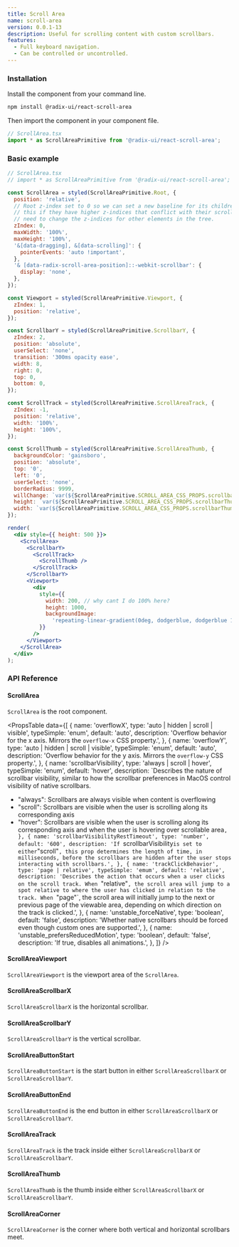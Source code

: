 ```yaml
---
title: Scroll Area
name: scroll-area
version: 0.0.1-13
description: Useful for scrolling content with custom scrollbars.
features:
  - Full keyboard navigation.
  - Can be controlled or uncontrolled.
---
```


### Installation

Install the component from your command line.

```bash
npm install @radix-ui/react-scroll-area
```

Then import the component in your component file.

```jsx
// ScrollArea.tsx
import * as ScrollAreaPrimitive from '@radix-ui/react-scroll-area';
```

### Basic example

```jsx live manual
// ScrollArea.tsx
// import * as ScrollAreaPrimitive from '@radix-ui/react-scroll-area';

const ScrollArea = styled(ScrollAreaPrimitive.Root, {
  position: 'relative',
  // Root z-index set to 0 so we can set a new baseline for its children Apps may need to override
  // this if they have higher z-indices that conflict with their scrollbars, but they should not
  // need to change the z-indices for other elements in the tree.
  zIndex: 0,
  maxWidth: '100%',
  maxHeight: '100%',
  '&[data-dragging], &[data-scrolling]': {
    pointerEvents: 'auto !important',
  },
  '& [data-radix-scroll-area-position]::-webkit-scrollbar': {
    display: 'none',
  },
});

const Viewport = styled(ScrollAreaPrimitive.Viewport, {
  zIndex: 1,
  position: 'relative',
});

const ScrollbarY = styled(ScrollAreaPrimitive.ScrollbarY, {
  zIndex: 2,
  position: 'absolute',
  userSelect: 'none',
  transition: '300ms opacity ease',
  width: 8,
  right: 0,
  top: 0,
  bottom: 0,
});

const ScrollTrack = styled(ScrollAreaPrimitive.ScrollAreaTrack, {
  zIndex: -1,
  position: 'relative',
  width: '100%',
  height: '100%',
});

const ScrollThumb = styled(ScrollAreaPrimitive.ScrollAreaThumb, {
  backgroundColor: 'gainsboro',
  position: 'absolute',
  top: '0',
  left: '0',
  userSelect: 'none',
  borderRadius: 9999,
  willChange: `var(${ScrollAreaPrimitive.SCROLL_AREA_CSS_PROPS.scrollbarThumbWillChange})`,
  height: `var(${ScrollAreaPrimitive.SCROLL_AREA_CSS_PROPS.scrollbarThumbHeight})`,
  width: `var(${ScrollAreaPrimitive.SCROLL_AREA_CSS_PROPS.scrollbarThumbWidth})`,
});

render(
  <div style={{ height: 500 }}>
    <ScrollArea>
      <ScrollbarY>
        <ScrollTrack>
          <ScrollThumb />
        </ScrollTrack>
      </ScrollbarY>
      <Viewport>
        <div
          style={{
            width: 200, // why cant I do 100% here?
            height: 1000,
            backgroundImage:
              'repeating-linear-gradient(0deg, dodgerblue, dodgerblue 10px, transparent 10px, transparent 20px)',
          }}
        />
      </Viewport>
    </ScrollArea>
  </div>
);
```

### API Reference

#### ScrollArea

`ScrollArea` is the root component.

<PropsTable
  data={[
    {
      name: 'overflowX',
      type: 'auto | hidden | scroll | visible',
      typeSimple: 'enum',
      default: 'auto',
      description:
        'Overflow behavior for the x axis. Mirrors the `overflow-x` CSS property.',
    },
    {
      name: 'overflowY',
      type: 'auto | hidden | scroll | visible',
      typeSimple: 'enum',
      default: 'auto',
      description:
        'Overflow behavior for the y axis. Mirrors the `overflow-y` CSS property.',
    },
    {
      name: 'scrollbarVisibility',
      type: 'always | scroll | hover',
      typeSimple: 'enum',
      default: 'hover',
      description: `Describes the nature of scrollbar visibility, similar to how the scrollbar preferences in MacOS
control visibility of native scrollbars.
- "always": Scrollbars are always visible when content is overflowing
- "scroll": Scrollbars are visible when the user is scrolling along its corresponding axis
- "hover": Scrollbars are visible when the user is scrolling along its corresponding axis and
  when the user is hovering over scrollable area`,
    },
    {
      name: 'scrollbarVisibilityRestTimeout',
      type: 'number',
      default: '600',
      description:
        'If `scrollbarVisibility` is set to either `"scroll"`, this prop determines the length of time, in milliseconds, before the scrollbars are hidden after the user stops interacting with scrollbars.',
    },
    {
      name: 'trackClickBehavior',
      type: 'page | relative',
      typeSimple: 'emum',
      default: 'relative',
      description:
        'Describes the action that occurs when a user clicks on the scroll track. When `"relative"`, the scroll area will jump to a spot relative to where the user has clicked in relation to the track. When `"page"`, the scroll area will initially jump to the next or previous page of the viewable area, depending on which direction on the track is clicked.',
    },
    {
      name: 'unstable_forceNative',
      type: 'boolean',
      default: 'false',
      description:
        'Whether native scrollbars should be forced even though custom ones are supported.',
    },
    {
      name: 'unstable_prefersReducedMotion',
      type: 'boolean',
      default: 'false',
      description: 'If true, disables all animations.',
    },
  ]}
/>

#### ScrollAreaViewport

`ScrollAreaViewport` is the viewport area of the `ScrollArea`.

#### ScrollAreaScrollbarX

`ScrollAreaScrollbarX` is the horizontal scrollbar.

#### ScrollAreaScrollbarY

`ScrollAreaScrollbarY` is the vertical scrollbar.

#### ScrollAreaButtonStart

`ScrollAreaButtonStart` is the start button in either `ScrollAreaScrollbarX` or `ScrollAreaScrollbarY`.

#### ScrollAreaButtonEnd

`ScrollAreaButtonEnd` is the end button in either `ScrollAreaScrollbarX` or `ScrollAreaScrollbarY`.

#### ScrollAreaTrack

`ScrollAreaTrack` is the track inside either `ScrollAreaScrollbarX` or `ScrollAreaScrollbarY`.

#### ScrollAreaThumb

`ScrollAreaThumb` is the thumb inside either `ScrollAreaScrollbarX` or `ScrollAreaScrollbarY`.

#### ScrollAreaCorner

`ScrollAreaCorner` is the corner where both vertical and horizontal scrollbars meet.

